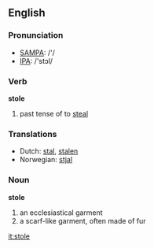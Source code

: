 ==English==

===Pronunciation===
*[[w:SAMPA|SAMPA]]: /'/
*[[w:IPA|IPA]]: /'stɔl/

===Verb===
'''stole'''

# past tense of to [[steal]]

===Translations===
*Dutch: [[stal]], [[stalen]]
*Norwegian: [[stjal]]

===Noun===
'''stole'''

# an ecclesiastical garment
# a scarf-like garment, often made of fur

[[it:stole]]
